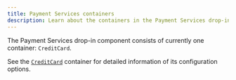 ```yaml
---
title: Payment Services containers
description: Learn about the containers in the Payment Services drop-in component.
---
```



The Payment Services drop-in component consists of currently one container: `CreditCard`.

See the [`CreditCard`](/dropins/payment-services/containers/credit-card) container for detailed information of its configuration options.
